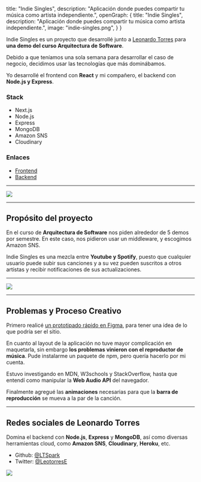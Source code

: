 
  title: "Indie Singles",
  description: "Aplicación donde puedes compartir tu música como artista independiente.",
  openGraph: {
    title: "Indie Singles",
    description: "Aplicación donde puedes compartir tu música como artista independiente.",
    image: "indie-singles.png",
  }
}

Indie Singles es un proyecto que desarrollé junto a [Leonardo Torres](https://github.com/LTSpark) para **una demo del curso Arquitectura de Software**.

Debido a que teníamos una sola semana para desarrollar el caso de negocio, decidimos usar las tecnologías que más dominábamos.

Yo desarrollé el frontend con **React** y mi compañero, el backend con **Node.js y Express**.

### Stack
- Next.js
- Node.js
- Express
- MongoDB
- Amazon SNS
- Cloudinary

### Enlaces
- [Frontend](https://github.com/Railly/indie-singles-front)
- [Backend](https://github.com/LTSpark/API-IndieSingles)

---

<Image src="/images/indie-singles.png" width={1764} height={1131} />

---

## Propósito del proyecto

En el curso de **Arquitectura de Software** nos piden alrededor de 5 demos por semestre. En este caso, nos pidieron usar un middleware, y escogimos Amazon SNS.

Indie Singles es una mezcla entre **Youtube y Spotify**, puesto que cualquier usuario puede subir sus canciones y a su vez pueden suscritos a otros artistas y recibir notificaciones de sus actualizaciones.

---

<Image src="/images/indie-singles-browser.png" width={1792} height={977} />

---

## Problemas y Proceso Creativo

Primero realicé [un prototipado rápido en Figma](https://www.figma.com/file/n4qOVqvEtJdhzQX3OfEbNH/IndieSingles?node-id=0%3A1), para tener una idea de lo que podría ser el sitio.

En cuanto al layout de la aplicación no tuve mayor complicación en maquetarla, sin embargo **los problemas vinieron con el reproductor de música**. Pude instalarme un paquete de npm, pero quería hacerlo por mi cuenta.

Estuvo investigando en MDN, W3schools y StackOverflow, hasta que entendí como manipular la **Web Audio API** del navegador.

Finalmente agregué las **animaciones** necesarias para que la **barra de reproducción** se mueva a la par de la canción.

---

## Redes sociales de Leonardo Torres

Domina el backend con **Node.js**, **Express** y **MongoDB**, así como diversas herramientas cloud, como **Amazon SNS**, **Cloudinary**, **Heroku**, etc.

- Github: [@LTSpark](https://github.com/LTSpark)
- Twitter: [@LeotorresE](https://twitter.com/LeotorresE)

<Image src="/images/indie-singles-browser2.png" width={1792} height={977} />

